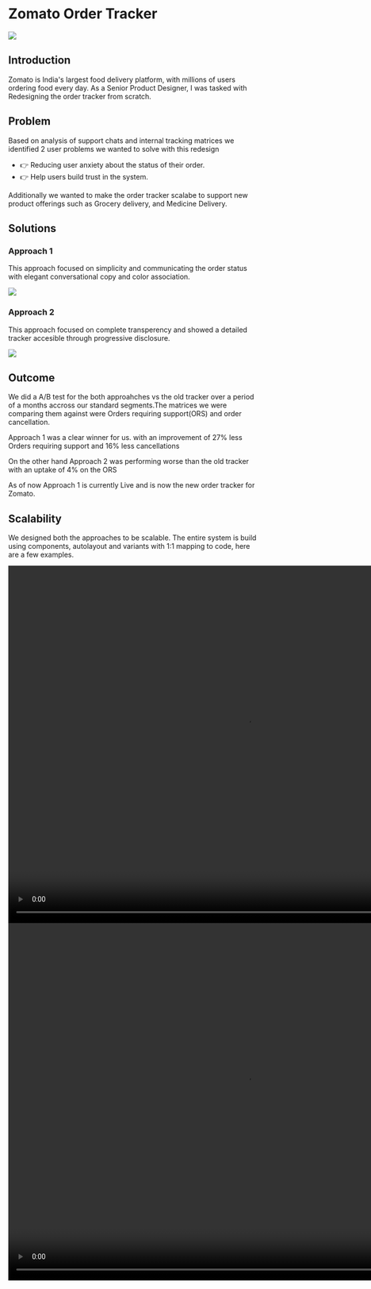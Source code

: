 # Zomato Order Tracker


<img src="/zom/crystal.png" className="my-3 rounded-xl" />

## Introduction 

Zomato is India's largest food delivery platform, with millions of users ordering food every day.
As a Senior Product Designer, I was tasked with Redesigning the order tracker from scratch.


## Problem

Based on analysis of support chats and internal tracking matrices we identified 2 user problems we
wanted to solve with this redesign
- 👉 Reducing user anxiety about the status of their order.
- 👉 Help users build trust in the system.

Additionally we wanted to make the order tracker scalabe to support new product offerings such as
Grocery delivery, and Medicine Delivery. 


## Solutions

### Approach 1
This approach focused on simplicity and communicating the order status with
elegant conversational copy and color association.

<img src="/zom/onex.png" className="my-3 rounded-xl w-full" />



### Approach 2
This approach focused on complete transperency and showed a detailed tracker accesible through 
progressive disclosure.

<img src="/zom/twox.png" className="my-3 rounded-xl w-full  " />



## Outcome
We did a A/B test for the both approahches vs the old tracker over a period of a months accross 
our standard segments.The matrices we were comparing them against were Orders requiring 
support(ORS) and order cancellation.

Approach 1 was a clear winner for us. with an improvement of 27% less Orders requiring support
and 16% less cancellations 

On the other hand Approach 2 was performing worse than the old tracker with an uptake of 4% on 
the ORS

As of now Approach 1 is currently Live and is now the new order tracker for Zomato.

## Scalability
We designed both the approaches to be scalable. The entire system is build using components,
autolayout and variants with 1:1 mapping to code, here are a few examples.

<video className="mt-6 rounded-xl" width="960" height="720"  autoPlay loop>
  <source src="/zom/sf2.mp4" type="video/mp4" />
  </video>

<video className="mt-6 rounded-xl" width="960" height="720"  autoPlay loop>
  <source src="/zom/sf1.mp4" type="video/mp4" />
  </video>
